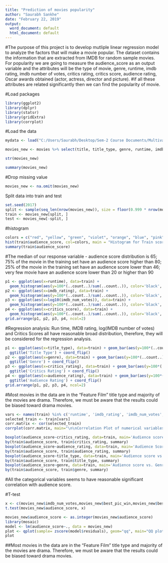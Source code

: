 ---
title: "Prediction of movies popularity"
author: "Saurabh Sankhe"
date: "February 22, 2019"
output:
  word_document: default
  html_document: default
---

#The purpose of this project is to develop mutliple linear regression model to analyze the factors that will make a movie popular. The dataset contains the information that are extracted from IMDB for random sample movies. For popularity we are going to measure the audience_score as an output variable and the attributes will be the type of movie, genre, runtime, imdb rating, imdb number of votes, critics rating, critics score, audience rating, Oscar awards obtained (actor, actress, director and picture).
#if all these attributes are related significantly then we can find the popularity of movie.

#Load packages
```{r}
library(ggplot2)
library(dplyr)
library(statsr)
library(gridExtra)
library(corrplot)
```

#Load the data
```{r}
mydata <- load("C:/Users/Saurabh/Desktop/Sem-2 Course Documents/Multivariate Analysis/Movies/movies.Rdata")
```

```{r}
movies_new <- movies %>% select(title, title_type, genre, runtime, imdb_rating, imdb_num_votes, critics_rating, critics_score, audience_rating, audience_score, best_pic_win, best_actor_win, best_actress_win, best_dir_win)

str(movies_new)
```

```{r}
summary(movies_new)
```
#Drop missing value
```{r}
movies_new <- na.omit(movies_new)
```

Split data into train and test
```{r}
set.seed(2017)
split <- sample(seq_len(nrow(movies_new)), size = floor(0.999 * nrow(movies_new)))
train <- movies_new[split, ]
test <- movies_new[-split, ]
```

#histogram
```{r}
colors = c("red", "yellow", "green", "violet", "orange", "blue", "pink", "cyan")
hist(train$audience_score, col=colors, main = "Histogram for Train score")
summary(train$audience_score)
```
#The median of our response variable - audience score distribution is 65; 75% of the movie in the training set have an audience score higher than 80; 25% of the movie in the training set have an audience score lower than 46; very few movie have an audience score lower than 20 or higher than 90


```{r}
p1 <- ggplot(aes(x=runtime), data=train) + 
  geom_histogram(aes(y=100*(..count..)/sum(..count..)), color='black', fill='white', binwidth = 5) + ylab('percentage') + ggtitle('Run Time')
p2 <- ggplot(aes(x=imdb_rating), data=train) +
  geom_histogram(aes(y=100*(..count..)/sum(..count..)), color='black', fill='white', binwidth = 0.2) + ylab('percentage') + ggtitle('IMDB rating')
p3 <- ggplot(aes(x=log10(imdb_num_votes)), data=train) +
  geom_histogram(aes(y=100*(..count..)/sum(..count..)), color='black', fill='white') + ylab('percentage') + ggtitle('log(IMDB number of votes)')
p4 <- ggplot(aes(x=critics_score), data=train) +
  geom_histogram(aes(y=100*(..count..)/sum(..count..)), color='black', fill='white', binwidth = 2) + ylab('percentage') + ggtitle('Critics Score')
grid.arrange(p1, p2, p3, p4, ncol=2)
```
#Regression analysis: Run time, IMDB rating, log(IMDB number of votes) and Critics Scores all have reasonable broad distribution, therefore, they will be considered for the regression analysis.
```{r}
p1 <- ggplot(aes(x=title_type), data=train) + geom_bar(aes(y=100*(..count..)/sum(..count..))) + ylab('percentage') +
  ggtitle('Title Type') + coord_flip()
p2 <- ggplot(aes(x=genre), data=train) + geom_bar(aes(y=100*(..count..)/sum(..count..))) + ylab('percentage') +
  ggtitle('Genre') + coord_flip()
p3 <- ggplot(aes(x=critics_rating), data=train) + geom_bar(aes(y=100*(..count..)/sum(..count..))) + ylab('percentage') +
  ggtitle('Critics Rating') + coord_flip()
p4 <- ggplot(aes(x=audience_rating), data=train) + geom_bar(aes(y=100*(..count..)/sum(..count..))) + ylab('percentage') +
  ggtitle('Audience Rating') + coord_flip()
grid.arrange(p1, p2, p3, p4, ncol=2)
```
#Most movies in the data are in the "Feature Film" title type and majority of the movies are drama. Therefore, we must be aware that the results could be biased toward drama movies.
```{r}
vars <- names(train) %in% c('runtime', 'imdb_rating', 'imdb_num_votes', 'critics_score')
selected_train <- train[vars]
corr.matrix <- cor(selected_train)
corrplot(corr.matrix, main="\n\nCorrelation Plot of numerical variables", method="number")
```
```{r}
boxplot(audience_score~critics_rating, data=train, main='Audience score vs. Critics rating', xlab='Critics Rating', ylab='Audience Score')
by(train$audience_score, train$critics_rating, summary)
boxplot(audience_score~audience_rating, data=train, main='Audience Score vs. Audience Rating', xlab='Audience rating', ylab='Audience Score')
by(train$audience_score, train$audience_rating, summary)
boxplot(audience_score~title_type, data=train, main='Audience score vs. Title type', xlab='Title_type', ylab='Audience Score')
by(train$audience_score, train$title_type, summary)
boxplot(audience_score~genre, data=train, main='Audience score vs. Genre', xlab='Genre', ylab='Audience score')
by(train$audience_score, train$genre, summary)
```
#All the categorical variables seems to have reasonable significant correlation with audience score.


#T-test
```{r}
x <- c(movies_new$imdb_num_votes,movies_new$best_pic_win,movies_new$best_actor_win,movies_new$best_actress_win,movies_new$best_dir_win)
t.test(movies_new$audience_score, x)
```

```{r}
movies_new$audience_score <- as.integer(movies_new$audience_score)
library(mosaic)
model <- lm(audience_score~., data = movies_new)
plot <- qplot(sample= zscore(model$residuals), geom="qq", main="QQ plot of Residuals")+ geom_abline()
plot
```

##Most movies in the data are in the "Feature Film" title type and majority of the movies are drama. Therefore, we must be aware that the results could be biased toward drama movies.
